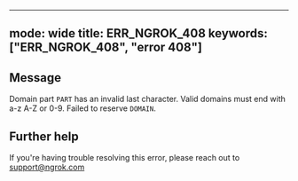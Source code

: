 
---
mode: wide
title: ERR_NGROK_408
keywords: ["ERR_NGROK_408", "error 408"]
---

## Message
Domain part `PART` has an invalid last character. Valid domains must end with a-z A-Z or 0-9. Failed to reserve `DOMAIN`.




## Further help
If you're having trouble resolving this error, please reach out to [support@ngrok.com](mailto:support@ngrok.com?subject=Help%20with%20ERR_NGROK_408)

